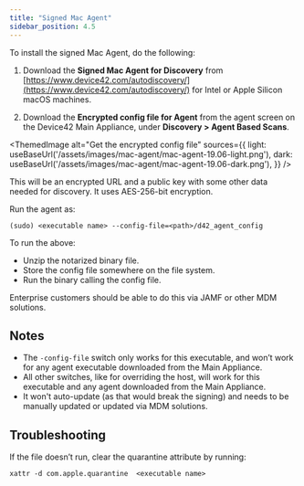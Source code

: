 ```yaml
---
title: "Signed Mac Agent"
sidebar_position: 4.5
---
```



To install the signed Mac Agent, do the following:

1. Download the **Signed Mac Agent for Discovery** from [https://www.device42.com/autodiscovery/](https://www.device42.com/autodiscovery/) for Intel or Apple Silicon macOS machines. 

2. Download the **Encrypted config file for Agent** from the agent screen on the Device42 Main Appliance, under **Discovery > Agent Based Scans**.

<ThemedImage
  alt="Get the encrypted config file"
  sources={{
    light: useBaseUrl('/assets/images/mac-agent/mac-agent-19.06-light.png'),
    dark: useBaseUrl('/assets/images/mac-agent/mac-agent-19.06-dark.png'),
  }}
/>

This will be an encrypted URL and a public key with some other data needed for discovery. It uses AES-256-bit encryption.

Run the agent as:
```
(sudo) <executable name> --config-file=<path>/d42_agent_config
```

To run the above:

- Unzip the notarized binary file.
- Store the config file somewhere on the file system.
- Run the binary calling the config file.

Enterprise customers should be able to do this via JAMF or other MDM solutions.

## Notes

- The `-config-file` switch only works for this executable, and won’t work for any agent executable downloaded from the Main Appliance.
- All other switches, like for overriding the host, will work for this executable and any agent downloaded from the Main Appliance.
- It won't auto-update (as that would break the signing) and needs to be manually updated or updated via MDM solutions.

## Troubleshooting

If the file doesn’t run, clear the quarantine attribute by running:

```
xattr -d com.apple.quarantine  <executable name> 
```
